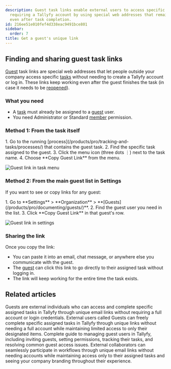 ```yaml
---
description: Guest task links enable external users to access specific tasks without
  requiring a Tallyfy account by using special web addresses that remain functional
  even after task completion.
id: 216ee51e010fef4d338eac9491bce801
sidebar:
  order: 7
title: Get a guest's unique link
---
```



## Finding and sharing guest task links

[Guest](/products/pro/documenting/guests/) task links are special web addresses that let people outside your company access specific [tasks](/products/pro/tracking-and-tasks/tasks/) without needing to create a Tallyfy account or log in. These links keep working even after the guest finishes the task (in case it needs to be [reopened](/products/pro/documenting/guests/how-can-i-re-open-a-completed-guest-task/)).

### What you need
- A [task](/products/pro/tracking-and-tasks/tasks/) must already be assigned to a [guest](/products/pro/documenting/guests/) user.
- You need Administrator or Standard [member](/products/pro/documenting/members/) permission.

### Method 1: From the task itself

<Steps>
1. Go to the running [process](/products/pro/tracking-and-tasks/processes/) that contains the guest task.
2. Find the specific task assigned to the guest.
3. Click the menu icon (three dots ⋮) next to the task name.
4. Choose **Copy Guest Link** from the menu.
</Steps>

![Guest link in task menu](https://screenshots.tallyfy.com/tallyfy%2Fpro%2Fdesktop-light-copy-guest-link.png)

### Method 2: From the main guest list in Settings

If you want to see or copy links for any guest:

<Steps>
1. Go to **Settings** > **Organization** > **[Guests](/products/pro/documenting/guests/)**.
2. Find the guest user you need in the list.
3. Click **Copy Guest Link** in that guest's row.
</Steps>

![Guest link in settings](https://screenshots.tallyfy.com/tallyfy%2Fpro%2Fdesktop-light-copy-guest-link-from-settings.png)

### Sharing the link

Once you copy the link:
- You can paste it into an email, chat message, or anywhere else you communicate with the guest.
- The [guest](/products/pro/documenting/guests/) can click this link to go directly to their assigned task without logging in.
- The link will keep working for the entire time the task exists.


## Related articles
<CardGrid>
<LinkTitleCard header="<b>Documenting > Guests</b>" href="/products/pro/documenting/guests/" > Guests are external individuals who can access and complete specific assigned tasks in Tallyfy through unique email links without requiring a full account or login credentials. </LinkTitleCard>
<LinkTitleCard header="<b>Guests > What is a guest</b>" href="/products/pro/documenting/guests/what-is-a-guest/" > External users called Guests can freely complete specific assigned tasks in Tallyfy through unique links without needing a full account while maintaining limited access to only their designated items. </LinkTitleCard>
<LinkTitleCard header="<b>Guests > Complete guide to guest user management</b>" href="/products/pro/documenting/guests/guest-user-guide/" > Complete guide to managing guest users in Tallyfy, including inviting guests, setting permissions, tracking their tasks, and resolving common guest access issues. </LinkTitleCard>
<LinkTitleCard header="<b>Features > Customer facing</b>" href="/products/pro/tutorials/features/customer-facing/" > External collaborators can seamlessly participate in workflows through unique email links without needing accounts while maintaining access only to their assigned tasks and seeing your company branding throughout their experience. </LinkTitleCard>
</CardGrid>